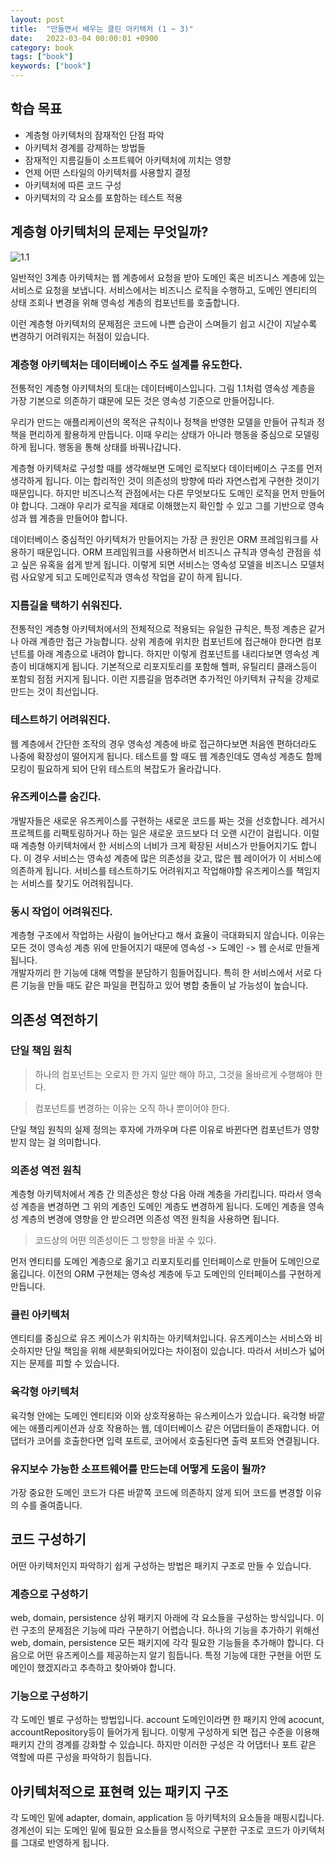 ```yaml
---
layout: post
title:  "만들면서 배우는 클린 아키텍처 (1 ~ 3)"
date:   2022-03-04 00:00:01 +0900
category: book
tags: ["book"]
keywords: ["book"]
---
```


## 학습 목표
- 계층형 아키텍처의 잠재적인 단점 파악
- 아키텍처 경계를 강제하는 방법들
- 잠재적인 지름길들이 소프트웨어 아키텍처에 끼치는 영향
- 언제 어떤 스타일의 아키텍처를 사용할지 결정
- 아키텍처에 따른 코드 구성
- 아키텍처의 각 요소를 포함하는 테스트 적용

## 계층형 아키텍처의 문제는 무엇일까?
![1.1](/assets/img/만들면서배우는클린아키텍처/1.1.png)

일반적인 3계층 아키텍처는 웹 계층에서 요청을 받아 도메인 혹은 비즈니스 계층에 있는 서비스로 요청을 보냅니다.
서비스에서는 비즈니스 로직을 수행하고, 도메인 엔티티의 상태 조회나 변경을 위해 영속성 계층의 컴포넌트를 호출합니다.

이런 계층형 아키텍처의 문제점은 코드에 나쁜 습관이 스며들기 쉽고 시간이 지날수록 변경하기 어려워지는 허점이 있습니다.

### 계층형 아키텍처는 데이터베이스 주도 설계를 유도한다.
전통적인 계층형 아키텍처의 토대는 데이터베이스입니다.
그림 1.1처럼 영속성 계층을 가장 기본으로 의존하기 떄문에 모든 것은 영속성 기준으로 만들어집니다.

우리가 만드는 애플리케이션의 목적은 규칙이나 정책을 반영한 모델을 만들어 규칙과 정책을 편리하게 활용하게 만듭니다.
이때 우리는 상태가 아니라 행동을 중심으로 모델링하게 됩니다. 행동을 통해 상태를 바꿔나갑니다.

계층형 아키텍처로 구성할 때를 생각해보면 도메인 로직보다 데이터베이스 구조를 먼저 생각하게 됩니다.
이는 합리적인 것이 의존성의 방향에 따라 자연스럽게 구현한 것이기 때문입니다.
하지만 비즈니스적 관점에서는 다른 무엇보다도 도메인 로직을 먼저 만들어야 합니다.
그래야 우리가 로직을 제대로 이해했는지 확인할 수 있고 그를 기반으로 영속성과 웹 계층을 만들어야 합니다.

데이터베이스 중심적인 아키텍처가 만들어지는 가장 큰 원인은 ORM 프레임워크를 사용하기 때문입니다.
ORM 프레임워크를 사용하면서 비즈니스 규칙과 영속성 관점을 섞고 싶은 유혹을 쉽게 받게 됩니다.
이렇게 되면 서비스는 영속성 모델을 비즈니스 모델처럼 사요앟게 되고 도메인로직과 영속성 작업을 같이 하게 됩니다.

### 지름길을 택하기 쉬워진다.
전통적인 계층형 아키텍처에서의 전체적으로 적용되는 유일한 규칙은, 특정 계층은 같거나 아래 계층만 접근 가능합니다.
상위 계층에 위치한 컴포넌트에 접근해야 한다면 컴포넌트를 아래 계층으로 내려야 합니다.
하지만 이렇게 컴포넌트를 내리다보면 영속성 계층이 비대해지게 됩니다.
기본적으로 리포지토리를 포함해 헬퍼, 유틸리티 클래스등이 포함되 점점 커지게 됩니다.
이런 지름길을 멈추려면 추가적인 아키텍처 규칙을 강제로 만드는 것이 최선입니다.

### 테스트하기 어려워진다.
웹 계층에서 간단한 조작의 경우 영속성 계층에 바로 접근하다보면 처음엔 편하더라도 나중에 확장성이 떨어지게 됩니다.
테스트를 할 때도 웹 계층인데도 영속성 계층도 함께 모킹이 필요하게 되어 단위 테스트의 복잡도가 올라갑니다.


### 유즈케이스를 숨긴다.
개발자들은 새로운 유즈케이스를 구현하는 새로운 코드를 짜는 것을 선호합니다.
레거시 프로젝트를 리팩토링하거나 하는 일은 새로운 코드보다 더 오랜 시간이 걸립니다.
이럴 때 계층형 아키텍처에서 한 서비스의 너비가 크게 확장된 서비스가 만들어지기도 합니다.
이 경우 서비스는 영속성 계층에 많은 의존성을 갖고, 많은 웹 레이어가 이 서비스에 의존하게 됩니다.
서비스를 테스트하기도 어려워지고 작업해야할 유즈케이스를 책임지는 서비스를 찾기도 어려워집니다.

### 동시 작업이 어려워진다.
계층형 구조에서 작업하는 사람이 늘어난다고 해서 효율이 극대화되지 않습니다.
이유는 모든 것이 영속성 계층 위에 만들어지기 때문에 영속성 -> 도메인 -> 웹 순서로 만들게 됩니다.  
개발자끼리 한 기능에 대해 역할을 분담하기 힘들어집니다.
특히 한 서비스에서 서로 다른 기능을 만들 때도 같은 파일을 편집하고 있어 병합 충돌이 날 가능성이 높습니다.

## 의존성 역전하기

### 단일 책임 원칙

> 하나의 컴포넌트는 오로지 한 가지 일만 해야 하고, 그것을 올바르게 수행해야 한다.

> 컴포넌트를 변경하는 이유는 오직 하나 뿐이어야 한다.

단일 책임 원칙의 실제 정의는 후자에 가까우며 다른 이유로 바뀐다면 컴포넌트가 영향받지 않는 걸 의미합니다.

### 의존성 역전 원칙
계층형 아키텍처에서 계층 간 의존성은 항상 다음 아래 계층을 가리킵니다.
따라서 영속성 계층을 변경하면 그 위의 계층인 도메인 계층도 변경하게 됩니다.
도메인 계층을 영속성 계층의 변경에 영향을 안 받으려면 의존성 역전 원칙을 사용하면 됩니다.

> 코드상의 어떤 의존성이든 그 방향을 바꿀 수 있다.

먼저 엔티티를 도메인 계층으로 옮기고 리포지토리를 인터페이스로 만들어 도메인으로 옮깁니다.
이전의 ORM 구현체는 영속성 계층에 두고 도메인의 인터페이스를 구현하게 만듭니다.

### 클린 아키텍처
엔티티를 중심으로 유즈 케이스가 위치하는 아키텍처입니다. 
유즈케이스는 서비스와 비슷하지만 단일 책임을 위해 세분화되어있다는 차이점이 있습니다.
따라서 서비스가 넓어지는 문제를 피할 수 있습니다.

### 육각형 아키텍처

육각형 안에는 도메인 엔티티와 이와 상호작용하는 유스케이스가 있습니다.
육각형 바깥에는 애플리케이션과 상호 작용하는 웹, 데이터베이스 같은 어댑터들이 존재합니다.
어댑터가 코어를 호출한다면 입력 포트로, 코어에서 호출된다면 출력 포트와 연결됩니다.

### 유지보수 가능한 소프트웨어를 만드는데 어떻게 도움이 될까?

가장 중요한 도메인 코드가 다른 바깥쪽 코드에 의존하지 않게 되어 코드를 변경할 이유의 수를 줄여줍니다.

## 코드 구성하기

어떤 아키텍처인지 파악하기 쉽게 구성하는 방법은 패키지 구조로 만들 수 있습니다.

### 계층으로 구성하기

web, domain, persistence 상위 패키지 아래에 각 요소들을 구성하는 방식입니다.
이런 구조의 문제점은 기능에 따라 구분하기 어렵습니다.
하나의 기능을 추가하기 위해선 web, domain, persistence 모든 패키지에 각각 필요한 기능들을 추가해야 합니다.
다음으로 어떤 유즈케이스를 제공하는지 알기 힘듭니다.
특정 기능에 대한 구현을 어떤 도메인이 했겠지라고 추측하고 찾아봐야 합니다.

### 기능으로 구성하기

각 도메인 별로 구성하는 방법입니다.
account 도메인이라면 한 패키지 안에 acocunt, accountRepository등이 들어가게 됩니다.
이렇게 구성하게 되면 접근 수준을 이용해 패키지 간의 경계를 강화할 수 있습니다.
하지만 이러한 구성은 각 어댑터나 포트 같은 역할에 따른 구성을 파악하기 힘듭니다.

## 아키텍처적으로 표현력 있는 패키지 구조

각 도메인 밑에 adapter, domain, application 등 아키텍처의 요소들을 매핑시킵니다.
경계선이 되는 도메인 밑에 필요한 요소들을 명시적으로 구분한 구조로 코드가 아키텍처를 그대로 반영하게 됩니다.
